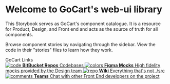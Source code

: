 
<Meta title="Introduction" />

<style>{`
  .subheading {
    --mediumdark: '#999999';
    font-weight: 900;
    font-size: 13px;
    color: #999;
    letter-spacing: 6px;
    line-height: 24px;
    text-transform: uppercase;
    margin-bottom: 12px;
    margin-top: 40px;
  }

  .link-list {
    display: grid;
    grid-template-columns: 1fr;
    grid-template-rows: 1fr 1fr;
    row-gap: 10px;
  }

  @media (min-width: 620px) {
    .link-list {
      row-gap: 20px;
      column-gap: 20px;
      grid-template-columns: 1fr 1fr;
    }
  }

  @media all and (-ms-high-contrast:none) {
  .link-list {
      display: -ms-grid;
      -ms-grid-columns: 1fr 1fr;
      -ms-grid-rows: 1fr 1fr;
    }
  }

  .link-item {
    display: block;
    padding: 20px 30px 20px 15px;
    border: 1px solid #00000010;
    border-radius: 5px;
    transition: background 150ms ease-out, border 150ms ease-out, transform 150ms ease-out;
    color: #333333;
    display: flex;
    align-items: flex-start;
  }

  .link-item:hover {
    border-color: #1EA7FD50;
    transform: translate3d(0, -3px, 0);
    box-shadow: rgba(0, 0, 0, 0.08) 0 3px 10px 0;
  }

  .link-item:active {
    border-color: #1EA7FD;
    transform: translate3d(0, 0, 0);
  }

  .link-item strong {
    font-weight: 700;
    display: block;
    margin-bottom: 2px;
  }
  
  .link-item img {
    height: 40px;
    width: 40px;
    margin-right: 15px;
    flex: none;
  }

  .link-item span {
    font-size: 14px;
    line-height: 20px;
  }

  .tip {
    display: inline-block;
    border-radius: 1em;
    font-size: 11px;
    line-height: 12px;
    font-weight: 700;
    background: #E7FDD8;
    color: #66BF3C;
    padding: 4px 12px;
    margin-right: 10px;
    vertical-align: top;
  }

  .tip-wrapper {
    font-size: 13px;
    line-height: 20px;
    margin-top: 40px;
    margin-bottom: 40px;
  }

  .tip-wrapper code {
    font-size: 12px;
    display: inline-block;
  }

  
`}</style>

# Welcome to GoCart's web-ui library

This Storybook serves as GoCart's component catalogue. It is a resource for Product, Design, and Front end and acts as the source of truth for all components.

Browse component stories by navigating through the sidebar.
View the code in their "stories" files to learn how they work.

<div className="subheading">GoCart Links</div>

<div className="link-list">
  <a
    className="link-item"
    href="https://bitbucket.fis.dev/projects/GOCART"
    target="_blank"
  >
    <img src={Code} alt="code" />
    <span>
      <strong>BitBucket Repos</strong>
      Codebases
    </span>
  </a>
  <a
    className="link-item"
    href="https://www.figma.com/files/875127150062207835/team/946496337706410094/GoCart?fuid=999755155177625860"
    target="_blank"
  >
    <img src={Colors} alt="colors" />
    <span>
      <strong>Figma Mocks</strong>
      High fidelity mocks provided by the Design team
    </span>
  </a>
  <a className="link-item" href="https://wiki.fnis.com/" target="_blank">
    <img src={Repo} alt="repo" />
    <span>
      <strong>Wiki</strong>
      Everything that's not ./src
    </span>
  </a>
  <a
    className="link-item"
    href="https://teams.microsoft.com/l/channel/19%3ae262249a2d494546afde21fac514e299%40thread.tacv2/2.%2520Frontend%2520Charter?groupId=7098df39-05d4-42c6-b8d9-e018be6ac5d7&tenantId=e3ff91d8-34c8-4b15-a0b4-18910a6ac575"
    target="_blank"
  >
    <img src={Comments} alt="comments" />
    <span>
      <strong>Teams</strong>
      Chat with other Front End developers on the project
    </span>
  </a>
</div>
